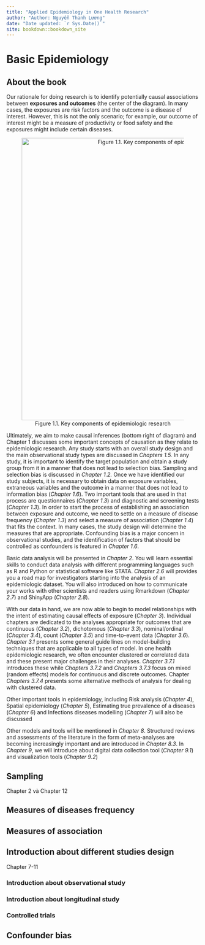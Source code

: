 ```yaml
---
title: "Applied Epidemiology in One Health Research"
author: "Author: Nguyễn Thanh Lương"
date: "Date updated: `r Sys.Date()`"
site: bookdown::bookdown_site
---
```


# Basic Epidemiology

## About the book

Our rationale for doing research is to identify potentially causal associations between **exposures and outcomes** (the center of the diagram). In many cases, the exposures are risk factors and the outcome is a disease of interest. However, this is not the only scenario; for example, our outcome of interest might be a measure of productivity or food safety and the exposures might include certain diseases.

<center>

![Figure 1.1. Key components of epidemiologic research](images/1.%20epdemiology%20diagram.png){width="736"}

</center>

Ultimately, we aim to make causal inferences (bottom right of diagram) and Chapter 1 discusses some important concepts of causation as they relate to epidemiologic research. Any study starts with an overall study design and the main observational study types are discussed in *Chapters 1.5.* In any study, it is important to identify the target population and obtain a study group from it in a manner that does not lead to selection bias. Sampling and selection bias is discussed in *Chapter 1.2.* Once we have identified our study subjects, it is necessary to obtain data on exposure variables, extraneous variables and the outcome in a manner that does not lead to information bias (*Chapter 1.6*). Two important tools that are used in that process are questionnaires (*Chapter 1.3*) and diagnostic and screening tests (*Chapter 1.3*). In order to start the process of establishing an association between exposure and outcome, we need to settle on a measure of disease frequency (*Chapter 1.3*) and select a measure of association (*Chapter 1.4*) that fits the context. In many cases, the study design will determine the measures that are appropriate. Confounding bias is a major concern in observational studies, and the identification of factors that should be controlled as confounders is featured in *Chapter 1.6*.

Basic data analysis will be presented in *Chapter 2*. You will learn essential skills to conduct data analysis with different programming languages such as R and Python or statistical software like STATA. *Chapter 2.6* will provides you a road map for investigators starting into the analysis of an epidemiologic dataset. You will also introduced on how to communicate your works with other scientists and readers using Rmarkdown (*Chapter 2.7*) and ShinyApp (*Chapter 2.8*).

With our data in hand, we are now able to begin to model relationships with the intent of estimating causal effects of exposure (*Chapter 3*). Individual chapters are dedicated to the analyses appropriate for outcomes that are continuous (*Chapter 3.2*), dichotomous (*Chapter 3.3*), nominal/ordinal (*Chapter 3.4*), count (*Chapter 3.5*) and time-to-event data (*Chapter 3.6*). *Chapter 3.1* presents some general guide lines on model-building techniques that are applicable to all types of model. In one health epidemiologic research, we often encounter clustered or correlated data and these present major challenges in their analyses. *Chapter 3.7.1* introduces these while *Chapters 3.7.2* and *Chapters 3.7.3* focus on mixed (random effects) models for continuous and discrete outcomes. Chapter *Chapters 3.7.4* presents some alternative methods of analysis for dealing with clustered data.

Other important tools in epidemiology, including Risk analysis (*Chapter 4*), Spatial epidemiology (*Chapter 5*), Estimating true prevalence of a diseases (*Chapter 6*) and Infections diseases modelling (*Chapter 7*) will also be discussed

Other models and tools will be mentioned in *Chapter 8*. Structured reviews and assessments of the literature in the form of meta-analyses are becoming increasingly important and are introduced in *Chapter 8.3*. In *Chapter 9*, we will introduce about digital data collection tool (*Chapter 9.1*) and visualization tools (*Chapter 9.2*)

## Sampling

Chapter 2 và Chapter 12

## Measures of diseases frequency

## Measures of association

## Introduction about different studies design

Chapter 7-11

### Introduction about observational study

### Introduction about longitudinal study

### Controlled trials

## Confounder bias
